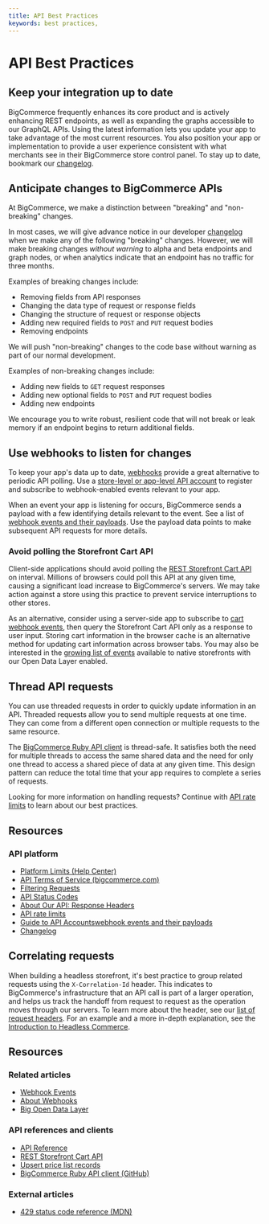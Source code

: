 ```yaml
---
title: API Best Practices
keywords: best practices, 
---
```


# API Best Practices

## Keep your integration up to date

BigCommerce frequently enhances its core product and is actively enhancing REST endpoints, as well as expanding the graphs accessible to our GraphQL APIs. Using the latest information lets you update your app to take advantage of the most current resources. You also position your app or implementation to provide a user experience consistent with what merchants see in their BigCommerce store control panel. To stay up to date, bookmark our [changelog](/release-notes).

## Anticipate changes to BigCommerce APIs

At BigCommerce, we make a distinction between "breaking" and "non-breaking" changes.

In most cases, we will give advance notice in our developer [changelog](/release-notes) when we make any of the following "breaking" changes. However, we will make breaking changes _without warning_ to alpha and beta endpoints and graph nodes, or when analytics indicate that an endpoint has no traffic for three months.

Examples of breaking changes include:

- Removing fields from API responses
- Changing the data type of request or response fields
- Changing the structure of request or response objects
- Adding new required fields to `POST` and `PUT` request bodies
- Removing endpoints

We will push "non-breaking" changes to the code base without warning as part of our normal development.

Examples of non-breaking changes include:

- Adding new fields to `GET` request responses
- Adding new optional fields to `POST` and `PUT` request bodies
- Adding new endpoints

We encourage you to write robust, resilient code that will not break or leak memory if an endpoint begins to return additional fields.

## Use webhooks to listen for changes

To keep your app's data up to date, [webhooks](/docs/integrations/webhooks) provide a great alternative to periodic API polling. Use a [store-level or app-level API account](/docs/start/authentication/api-accounts) to register and subscribe to webhook-enabled events relevant to your app.

When an event your app is listening for occurs, BigCommerce sends a payload with a few identifying details relevant to the event. See a list of [webhook events and their payloads](/docs/integrations/webhooks/events). Use the payload data points to make subsequent API requests for more details.

### Avoid polling the Storefront Cart API 

Client-side applications should avoid polling the [REST Storefront Cart API](/docs/rest-storefront/carts) on interval. Millions of browsers could poll this API at any given time, causing a significant load increase to BigCommerce's servers. We may take action against a store using this practice to prevent service interruptions to other stores.

As an alternative, consider using a server-side app to subscribe to [cart webhook events](/docs/integrations/webhooks/events#carts), then query the Storefront Cart API only as a response to user input. Storing cart information in the browser cache is an alternative method for updating cart information across browser tabs. You may also be interested in the [growing list of events](/docs/integrations/hosted-analytics#bodl-event-schemas) available to native storefronts with our Open Data Layer enabled. 

## Thread API requests

You can use threaded requests in order to quickly update information in an API. Threaded requests allow you to send multiple requests at one time. They can come from a different open connection or multiple requests to the same resource.

The [BigCommerce Ruby API client](https://github.com/bigcommerce/bigcommerce-api-ruby) is thread-safe. It satisfies both the need for multiple threads to access the same shared data and the need for only one thread to access a shared piece of data at any given time. This design pattern can reduce the total time that your app requires to complete a series of requests.

Looking for more information on handling requests? Continue with [API rate limits](/docs/api-docs/getting-started/api-rate-limits) to learn about our best practices.

## Resources

### API platform

* [Platform Limits (Help Center)](https://support.bigcommerce.com/s/article/Platform-Limits)
* [API Terms of Service (bigcommerce.com)](https://www.bigcommerce.com/terms/api-terms/)
* [Filtering Requests](/docs/start/about/common-query-params)
* [API Status Codes](/docs/start/about/status-codes)
* [About Our API: Response Headers](/docs/start/about#response-headers)
* [API rate limits](/docs/api-docs/getting-started/api-rate-limits)
* [Guide to API Accounts](/docs/start/authentication/api-accounts)[webhook events and their payloads](/docs/integrations/webhooks/events)
* [Changelog](/release-notes)

## Correlating requests

When building a headless storefront, it's best practice to group related requests using the `X-Correlation-Id` header. This indicates to BigCommerce's infrastructure that an API call is part of a larger operation, and helps us track the handoff from request to request as the operation moves through our servers. To learn more about the header, see our [list of request headers](/docs/start/about#bigcommerce-specific-request-headers). For an example and a more in-depth explanation, see the [Introduction to Headless Commerce](/docs/storefront/headless#correlating-requests). 

## Resources

### Related articles

* [Webhook Events](/docs/integrations/webhooks/events)
* [About Webhooks](/docs/integrations/webhooks)
* [Big Open Data Layer](/docs/integrations/hosted-analytics#bodl-event-schemas)

### API references and clients

* [API Reference](/docs/api)
* [REST Storefront Cart API](/docs/rest-storefront/carts) 
* [Upsert price list records](/docs/rest-management/price-lists/price-lists-records#upsert-price-list-records)
* [BigCommerce Ruby API client (GitHub)](https://github.com/bigcommerce/bigcommerce-api-ruby)

### External articles

* [429 status code reference (MDN)](https://developer.mozilla.org/en-US/docs/Web/HTTP/Status/429)
